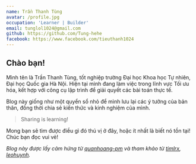 ```yaml
---
name: Trần Thanh Tùng
avatar: /profile.jpg
occupation: 'Learner | Builder'
email: tunglol1024@gmail.com
github: https://github.com/Tung-hehe
facebook: https://www.facebook.com/tieuthanh1024
---
```



## Chào bạn! <Twemoji className="mx-2" emoji="waving-hand"/>

Mình tên là Trần Thanh Tùng, tốt nghiệp trường Đại học Khoa học Tự nhiên, Đại học Quốc gia Hà Nội.
Hiện tại mình đang làm việc trong lĩnh vực Tối ưu hóa, kết hợp với công cụ lập trình để giải quyết
các bài toán thực tế.

Blog này giống như một quyển sổ nhỏ để mình lưu lại các ý tưởng của bản thân, đồng thời chia sẻ kiến
thức và kinh nghiệm của mình.

> Sharing is learning!

Mong bạn sẽ tìm được điều gì đó thú vị ở đây, hoặc ít nhất là biết nó tồn tại!
Chúc bạn đọc vui vẻ!  <Twemoji className="mx-2" emoji="clinking-beer-mugs"/>

*Blog này được lấy cảm hứng từ [quanhoang-pm](https://quanhoang-pm.github.io/) và tham khảo từ
[timlrx](https://github.com/timlrx/tailwind-nextjs-starter-blog),
[leohuynh](https://www.leohuynh.dev/).*
